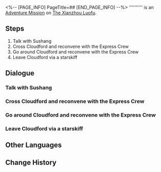 <%-- [PAGE_INFO]
PageTitle=##
[END_PAGE_INFO] --%>
{{Stub|Dialogue.}}
{{Mission Infobox
|id            = 1020403
|title         = 
|image         = <!--Mission .png-->
|type          = Adventure
|event_name    = 
|chapter       = 
|requirements  = [[Trailblaze Mission]] ''[[Stars Spun, Prescience Sprung]]'' completed
|summary       = <!--official mission summary from Fate's Atlas-->
|characters    = Dan Heng; Luocha; Sushang; Trailblazer
|startLocation = [[The Xianzhou Luofu]] - [[Cloudford]]
|world         = The Xianzhou Luofu
|area          = Cloudford
|prev          = 
|next          = 
|rewards       = 
}}
'''''''''' is an [[Adventure Mission]] on [[The Xianzhou Luofu]].

==Steps==
# Talk with Sushang
# Cross Cloudford and reconvene with the Express Crew
# Go around Cloudford and reconvene with the Express Crew
# Leave Cloudford via a starskiff

<!--
==Gameplay Notes==

--><!--
==Trial Character==

-->
==Dialogue==
{{Stub Dialogue}}
{{Dialogue Start}}
:{{tx}}
{{Dialogue End}}

===Talk with Sushang===
{{Mission Description|type=adventure|location=Cloudford|update|Suddenly, your connection with Dan Heng is restored. After some simple pleasantries, you impatiently ask him about his adventure...}}
{{Dialogue Start}}
:{{tx}}
{{Dialogue End}}

===Cross Cloudford and reconvene with the Express Crew===
{{Dialogue Start}}
:{{tx}}
{{Dialogue End}}

===Go around Cloudford and reconvene with the Express Crew===
{{Dialogue Start}}
:{{tx}}
{{Dialogue End}}

===Leave Cloudford via a starskiff===
{{Dialogue Start}}
:{{tx}}
{{Dialogue End}}

==Other Languages==
{{Other Languages
|en   = 
|zhs  = 
|zht  = 
|ja   = 
|ko   = 
|es   = 
|fr   = 
|ru   = 
|th   = 
|vi   = 
|de   = 
|id   = 
|pt   = 
}}

==Change History==
{{Change History|1.0}}
